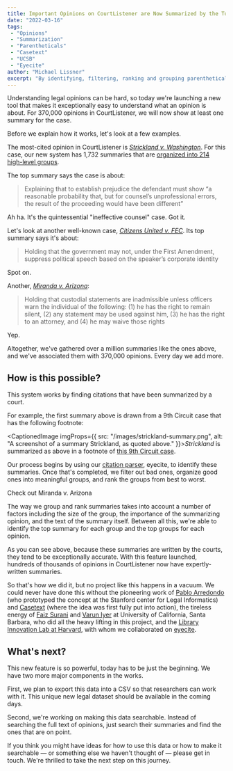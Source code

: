 ```yaml
---
title: Important Opinions on CourtListener are Now Summarized by the Top Experts — Judges
date: "2022-03-16"
tags:
 - "Opinions"
 - "Summarization"
 - "Parentheticals"
 - "Casetext"
 - "UCSB"
 - "Eyecite"
author: "Michael Lissner"
excerpt: "By identifying, filtering, ranking and grouping parentheticals, we have a powerful new tool."
---
```


<p class="lead">Understanding legal opinions can be hard, so today we're launching a new tool that makes it exceptionally easy to understand what an opinion is about. For 370,000 opinions in CourtListener, we will now show at least one summary for the case.</p>

Before we explain how it works, let's look at a few examples.

The most-cited opinion in CourtListener is *[Strickland v. Washington][strickland]*. For this case, our new system has 1,732 summaries that are [organized into 214 high-level groups][strickland].

The top summary says the case is about:

> Explaining that to establish prejudice the defendant must show “a reasonable probability that, but for counsel’s unprofessional errors, the result of the proceeding would have been different”

Ah ha. It's the quintessential "ineffective counsel" case. Got it.

Let's look at another well-known case, *[Citizens United v. FEC][cu]*. Its top summary says it's about:

> Holding that the government may not, under the First Amendment, suppress political speech based on the speaker’s corporate identity

Spot on.

Another, *[Miranda v. Arizona][miranda]*:

> Holding that custodial statements are inadmissible unless officers warn the individual of the following: (1) he has the right to remain silent, (2) any statement may be used against him, (3) he has the right to an attorney, and (4) he may waive those rights

Yep.

Altogether, we've gathered over a million summaries like the ones above, and we've associated them with 370,000 opinions. Every day we add more.


## How is this possible?

This system works by finding citations that have been summarized by a court.

For example, the first summary above is drawn from a 9th Circuit case that has the following footnote:

<CaptionedImage imgProps={{
  src: "/images/strickland-summary.png",
  alt: "A screenshot of a summary Strickland, as quoted above."
}}><em>Strickland</em> is summarized as above in a footnote of <a href="https://www.courtlistener.com/opinion/4474583/joseph-rice-v-w-montgomery/">this 9th Circuit case</a>.</CaptionedImage>

Our process begins by using our [citation parser][e], eyecite, to identify these summaries. Once that's completed, we filter out bad ones, organize good ones into meaningful groups, and rank the groups from best to worst.

<PurpleButton href="https://www.courtlistener.com/opinion/107252/miranda-v-arizona/summaries/" size="lg">Check out Miranda v. Arizona</PurpleButton>

The way we group and rank summaries takes into account a number of factors including the size of the group, the importance of the summarizing opinion, and the text of the summary itself. Between all this, we're able to identify the top summary for each group and the top groups for each opinion.

As you can see above, because these summaries are written by the courts, they tend to be exceptionally accurate. With this feature launched, hundreds of thousands of opinions in CourtListener now have expertly-written summaries.

So that's how we did it, but no project like this happens in a vacuum. We could never have done this without the pioneering work of [Pablo Arredondo][pa] (who prototyped the concept at the Stanford center for Legal Informatics) and [Casetext][ct] (where the idea was first fully put into action), the tireless energy of [Faiz Surani][f] and [Varun Iyer][v] at University of California, Santa Barbara, who did all the heavy lifting in this project, and the [Library Innovation Lab at Harvard][lil], with whom we collaborated on [eyecite][e].


## What's next?

This new feature is so powerful, today has to be just the beginning. We have two more major components in the works.

First, we plan to export this data into a CSV so that researchers can work with it. This unique new legal dataset should be available in the coming days.

Second, we're working on making this data searchable. Instead of searching the full text of opinions, just search their summaries and find the ones that are on point.

If you think you might have ideas for how to use this data or how to make it searchable — or something else we haven't thought of — please get in touch. We're thrilled to take the next step on this journey.


[cu]: https://www.courtlistener.com/opinion/1741/citizens-united-v-federal-election-comn/summaries/
[strickland]: https://www.courtlistener.com/opinion/111170/strickland-v-washington/summaries/
[e]: /projects/eyecite/
[f]: https://faizsurani.com/
[v]: https://www.linkedin.com/in/varun-m-iyer/
[miranda]: https://www.courtlistener.com/opinion/107252/miranda-v-arizona/summaries/
[ct]: https://casetext.com
[lil]: https://lil.law.harvard.edu/
[pa]: https://scholarcommons.sc.edu/sclr/vol69/iss3/7/
